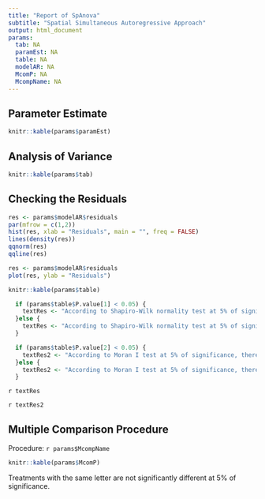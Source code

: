 ```yaml
---
title: "Report of SpAnova"
subtitle: "Spatial Simultaneous Autoregressive Approach"
output: html_document
params:
  tab: NA
  paramEst: NA
  table: NA
  modelAR: NA
  McomP: NA
  McompName: NA
---
```


## Parameter Estimate
```r
knitr::kable(params$paramEst)
```

## Analysis of Variance
```r
knitr::kable(params$tab)
```

## Checking the Residuals
```r
res <- params$modelAR$residuals
par(mfrow = c(1,2))
hist(res, xlab = "Residuals", main = "", freq = FALSE)
lines(density(res))
qqnorm(res)
qqline(res)
```

```r
res <- params$modelAR$residuals
plot(res, ylab = "Residuals")
```

\newpage

```r
knitr::kable(params$table)
```

```r
  if (params$table$P.value[1] < 0.05) {
    textRes <- "According to Shapiro-Wilk normality test at 5% of significance, residuals cannot be considered normal."
  }else {
    textRes <- "According to Shapiro-Wilk normality test at 5% of significance, residuals can be considered normal."
  }
```

```r
  if (params$table$P.value[2] < 0.05) {
    textRes2 <- "According to Moran I test at 5% of significance, there is spatial correlation among the residuals."
  }else {
    textRes2 <- "According to Moran I test at 5% of significance, there is no spatial correlation among the residuals."
  }
```

`r textRes`  

`r textRes2`    

## Multiple Comparison Procedure

Procedure: `r params$McompName`

```r
knitr::kable(params$McomP)
```

Treatments with the same letter are not significantly different at 5% of significance.



